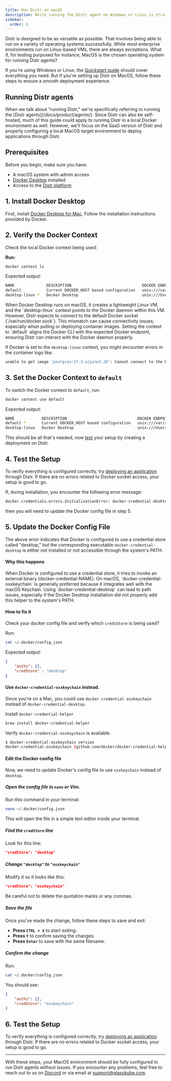 ```yaml
---
title: Run Distr on macOS
description: While running the Distr agent on Windows or Linux is straightforward, macOS may require a few additional tweaks.
sidebar:
  order: 6
---
```


Distr is designed to be as versatile as possible. That involves being able to run on a variety of operating systems successfully. While most enterprise environments run on Linux-based VMs, there are always exceptions. What if, for testing purposed for instance, MacOS is the chosen operating system for running Distr agents?

If you're using Windows or Linux, the [Quickstart guide](/docs/getting-started/quickstart/) should cover everything you need. But if you're setting up Distr on MacOS, follow these steps to ensure a smooth deployment experience.

## Running Distr agents
<Aside type="note">
When we talk about "running Distr," we're specifically referring to running the [Distr agents](/docs/product/agents/). Since Distr can also be self-hosted, much of this guide could apply to running Distr in a local Docker environment as well. However, we'll focus on the SaaS version of Distr and properly configuring a local MacOS target environment to deploy applications through Distr.
</Aside>

## Prerequisites
Before you begin, make sure you have:

- A macOS system with admin access
- [Docker Desktop](https://www.docker.com/products/docker-desktop/) installed
- Access to the [Distr platform](https://app.distr.sh/)

## 1. Install Docker Desktop
First, install [Docker Desktop for Mac](https://docs.docker.com/desktop/setup/install/mac-install/). Follow the installation instructions provided by Docker.

## 2. Verify the Docker Context
Check the local Docker context being used:

**Run:** 

```sh
docker context ls
```

Expected output: 

```sh
NAME              DESCRIPTION                               DOCKER ENDPOINT                                  ERROR
default           Current DOCKER_HOST based configuration   unix:///var/run/docker.sock
desktop-linux *   Docker Desktop                            unix:///Users/jakepage/.docker/run/docker.sock
```

<Aside type="caution">
When Docker Desktop runs on macOS, it creates a lightweight Linux VM, and the `desktop-linux` context points to the Docker daemon within this VM. However, Distr expects to connect to the default Docker socket (`/var/run/docker.sock`). This mismatch can cause connectivity issues, especially when pulling or deploying container images. Setting the context to `default` aligns the Docker CLI with the expected Docker endpoint, ensuring Distr can interact with the Docker daemon properly.
</Aside>

If Docker is set to the `desktop-linux` context, you might encounter errors in the container logs like:

```sh
unable to get image 'postgres:17.3-alpine3.20': Cannot connect to the Docker daemon at unix:///Users/jakepage/.docker/run/docker.sock. Is the docker daemon running?
```

## 3. Set the Docker Context to `default`

To switch the Docker context to `default`, run:

```sh
docker context use default
```

Expected output:

```sh
NAME            DESCRIPTION                               DOCKER ENDPOINT                                  ERROR
default *       Current DOCKER_HOST based configuration   unix:///var/run/docker.sock
desktop-linux   Docker Desktop                            unix:///Users/jakepage/.docker/run/docker.sock
```

This should be all that's needed, now [test](/docs/guides/distr-on-macos/#5-test-the-setup) your setup by creating a deployment on Distr.

## 4. Test the Setup

To verify everything is configured correctly, try [deploying an application](/docs/guides/onboarding-a-docker-app/#creating-a-new-deployment) through Distr. If there are no errors related to Docker socket access, your setup is good to go.


If, during installation, you encounter the following error message:

```sh
docker.credentials.errors.InitializationError: docker-credential-desktop not installed or not available in PATH
```
then you will need to update the Docker config file in step 5.

## 5. Update the Docker Config File

The above error indicates that Docker is configured to use a credential store called "desktop," but the corresponding executable `docker-credential-desktop` is either not installed or not accessible through the system's PATH.

#### Why this happens

<Aside tag="info">
When Docker is configured to use a credential store, it tries to invoke an external binary (docker-credential-NAME). On macOS, `docker-credential-osxkeychain` is generally preferred because it integrates well with the macOS Keychain. Using `docker-credential-desktop` can lead to path issues, especially if the Docker Desktop installation did not properly add this helper to the system's PATH.
</Aside>

#### How to fix it
Check your docker config file and verify which `credsStore` is being used? 

Run:

```sh
cat ~/.docker/config.json
```
Expected output:

```json
{
    "auths": {},
    "credStore" : "desktop"
}
```

#### Use `docker-credential-osxkeychain` instead.

Since you're on a Mac, you could use `docker-credential-osxkeychain` instead of `docker-credential-desktop`.

Install `docker-credential-helper`

```sh
brew install docker-credential-helper
```

Verify `docker-credential-osxkeychain` is available.

```sh
$ docker-credential-osxkeychain version
docker-credential-osxkeychain (github.com/docker/docker-credential-helpers) v0.8.2
```

#### Edit the Docker config file
Now, we need to update Docker's config file to use `osxkeychain` instead of `desktop`.

#####  Open the config file in `nano` or Vim.
Run this command in your terminal:

```sh
nano ~/.docker/config.json
```

This will open the file in a simple text editor inside your terminal.

##### Find the `credStore` line
Look for this line:

```json
"credStore": "desktop"
```

##### Change `"desktop"` to `"osxkeychain"`
Modify it so it looks like this:

```json
"credStore": "osxkeychain"
```

Be careful not to delete the quotation marks or any commas.

##### Save the file
Once you've made the change, follow these steps to save and exit:

- **Press `CTRL + X`** to start exiting.
- **Press `Y`** to confirm saving the changes.
- **Press `Enter`** to save with the same filename.

##### Confirm the change
Run:

```sh
cat ~/.docker/config.json
```

You should see:

```json
{
    "auths": {},
    "credStore": "osxkeychain"
}
```

## 6. Test the Setup

To verify everything is configured correctly, try [deploying an application](/docs/guides/onboarding-a-docker-app/#creating-a-new-deployment) through Distr. If there are no errors related to Docker socket access, your setup is good to go.

---
With these steps, your MacOS environment should be fully configured to run Distr agents without issues. If you encounter any problems, feel free to reach out to us on [Discord](https://discord.gg/6qqBSAWZfW) or via email at support@glasskube.com.

